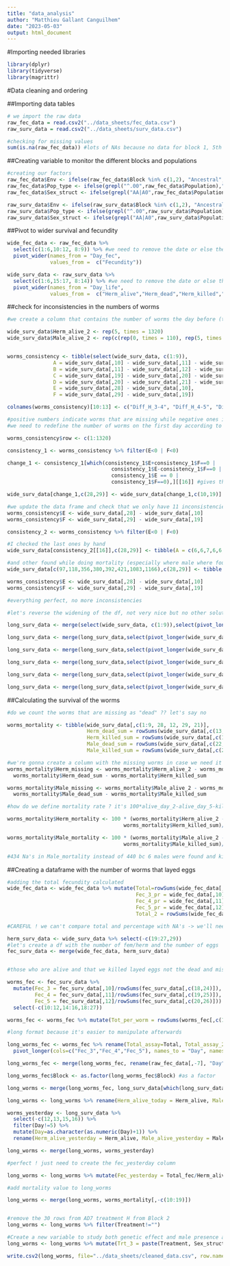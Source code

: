 ---
title: "data_analysis"
author: "Matthieu Gallant Canguilhem"
date: "2023-05-03"
output: html_document
---

#Importing needed libraries

```{r}

library(dplyr)
library(tidyverse)
library(magrittr)

```


#Data cleaning and ordering

##Importing data tables

```{r}

# we import the raw data
raw_fec_data = read.csv2("../data_sheets/fec_data.csv")
raw_surv_data = read.csv2("../data_sheets/surv_data.csv")

#checking for missing values
sum(is.na(raw_fec_data)) #lots of NAs because no data for block 1, 5th day (330) and 10 plates on 2nd block (30) : only 5 missing values due to survey error

```

##Creating variable to monitor the different blocks and populations
```{r}

#creating our factors
raw_fec_data$Env <- ifelse(raw_fec_data$Block %in% c(1,2), "Ancestral", "Evolved")
raw_fec_data$Pop_type <- ifelse(grepl("^.00",raw_fec_data$Population),"Ancestral","Evolved")
raw_fec_data$Sex_struct <- ifelse(grepl("AA|A0",raw_fec_data$Population),"Androdioecious","Dioecious")

raw_surv_data$Env <- ifelse(raw_surv_data$Block %in% c(1,2), "Ancestral", "Evolved")
raw_surv_data$Pop_type <- ifelse(grepl("^.00",raw_surv_data$Population),"Ancestral","Evolved")
raw_surv_data$Sex_struct <- ifelse(grepl("AA|A0",raw_surv_data$Population),"Androdioecious","Dioecious")

```

##Pivot to wider survival and fecundity 

```{r, echo=FALSE}

wide_fec_data <- raw_fec_data %>%
  select(c(1:6,10:12, 8:9)) %>% #we need to remove the date or else the values inside a block are considered different by pivot_wider
  pivot_wider(names_from = "Day_fec", 
              values_from =  c("Fecundity")) 

wide_surv_data <- raw_surv_data %>%
  select(c(1:6,15:17, 8:14)) %>% #we need to remove the date or else the values inside a block are considered different by pivot_wider
  pivot_wider(names_from = "Day_life", 
              values_from =  c("Herm_alive","Herm_dead","Herm_killed","Male_alive","Male_dead","Male_killed")) 

```

##check for inconsistencies in the numbers of worms

```{r}


#we create a column that contains the number of worms the day before (theorically 5/5 and correct manually those who must be)

wide_surv_data$Herm_alive_2 <- rep(5, times = 1320)
wide_surv_data$Male_alive_2 <- rep(c(rep(0, times = 110), rep(5, times = 220)), times = 4)


worms_consistency <- tibble(select(wide_surv_data, c(1:9)), 
               A = wide_surv_data[,10] - wide_surv_data[,11] - wide_surv_data[,14] - wide_surv_data[,17], 
               B = wide_surv_data[,11] - wide_surv_data[,12] - wide_surv_data[,15] - wide_surv_data[,18], 
               C = wide_surv_data[,19] - wide_surv_data[,20] - wide_surv_data[,23] - wide_surv_data[,26], 
               D = wide_surv_data[,20] - wide_surv_data[,21] - wide_surv_data[,24] - wide_surv_data[,27],
               E = wide_surv_data[,28] - wide_surv_data[,10],
               F = wide_surv_data[,29] - wide_surv_data[,19])

colnames(worms_consistency)[10:13] <- c("Diff_H_3-4", "Diff_H_4-5", "Diff_M_3-4", "Diff_M_4-5")

#positive numbers indicate worms that are missing while negative ones indicate worms that "appeared"
#we need to redefine the number of worms on the first day according to the first survey (6-4 instead of 5-5)

worms_consistency$row <- c(1:1320)

consistency_1 <- worms_consistency %>% filter(E<0 | F<0)

change_1 <- consistency_1[which(consistency_1$E+consistency_1$F==0 |
                                  consistency_1$E-consistency_1$F==0 |
                                  consistency_1$E == 0 |
                                  consistency_1$F==0),][[16]] #gives the row to change in wide_surv, length = 78, which means 11 will be harder to solve

wide_surv_data[change_1,c(28,29)] <- wide_surv_data[change_1,c(10,19)] #we copy the numbers from day 3 on day 2

#we update the data frame and check that we only have 11 inconsistencies
worms_consistency$E <- wide_surv_data[,28] - wide_surv_data[,10]
worms_consistency$F <- wide_surv_data[,29] - wide_surv_data[,19]

consistency_2 <- worms_consistency %>% filter(E<0 | F<0)

#I checked the last ones by hand
wide_surv_data[consistency_2[[16]],c(28,29)] <- tibble(A = c(6,6,7,6,6,4,4,4,6,6), B = c(4,4,4,4,4,6,6,6,4,4))

#and other found while doing mortality (especially where male where found on plates treatment H)
wide_surv_data[c(97,118,356,380,392,421,1083,1166),c(28,29)] <- tibble(A = c(4,5,4,4,4,4,4,6), B = c(1,6,1,1,1,1,1,4))

worms_consistency$E <- wide_surv_data[,28] - wide_surv_data[,10]
worms_consistency$F <- wide_surv_data[,29] - wide_surv_data[,19]

#everything perfect, no more inconsistencies

#let's reverse the widening of the df, not very nice but no other solutions known...

long_surv_data <- merge(select(wide_surv_data, c(1:9)),select(pivot_longer(wide_surv_data, cols=c(28,10:12),names_to = "Day", names_prefix = "Herm_alive_", values_to="Herm_alive"),-c(10:25)))

long_surv_data <- merge(long_surv_data,select(pivot_longer(wide_surv_data, cols=c(13:15),names_to = "Day", names_prefix = "Herm_dead_", values_to="Herm_dead"),-c(10:26)), all.x =TRUE)

long_surv_data <- merge(long_surv_data,select(pivot_longer(wide_surv_data, cols=c(16:18),names_to = "Day", names_prefix = "Herm_killed_", values_to="Herm_killed"),-c(10:26)), all.x =TRUE)

long_surv_data <- merge(long_surv_data,select(pivot_longer(wide_surv_data, cols=c(29,19:21),names_to = "Day", names_prefix = "Male_alive_", values_to="Male_alive"),-c(10:25)), all.x =TRUE)

long_surv_data <- merge(long_surv_data,select(pivot_longer(wide_surv_data, cols=c(22:24),names_to = "Day", names_prefix = "Male_dead_", values_to="Male_dead"),-c(10:26)), all.x =TRUE)

long_surv_data <- merge(long_surv_data,select(pivot_longer(wide_surv_data, cols=c(25:27),names_to = "Day", names_prefix = "Male_killed_", values_to="Male_killed"),-c(10:26)), all.x =TRUE)

```

##Calculating the survival of the worms

```{r}

#do we count the worms that are missing as "dead" ?? let's say no

worms_mortality <- tibble(wide_surv_data[,c(1:9, 28, 12, 29, 21)], 
                          Herm_dead_sum = rowSums(wide_surv_data[,c(13,14,15)]), 
                          Herm_killed_sum = rowSums(wide_surv_data[,c(16,17,18)]), 
                          Male_dead_sum = rowSums(wide_surv_data[,c(22,23,24)]), 
                          Male_killed_sum = rowSums(wide_surv_data[,c(25,26,27)]))

#we're gonna create a column with the missing worms in case we need it later
worms_mortality$Herm_missing <- worms_mortality$Herm_alive_2 - worms_mortality$Herm_alive_5 -
  worms_mortality$Herm_dead_sum - worms_mortality$Herm_killed_sum

worms_mortality$Male_missing <- worms_mortality$Male_alive_2 - worms_mortality$Male_alive_5 -
  worms_mortality$Male_dead_sum - worms_mortality$Male_killed_sum

#how do we define mortality rate ? it's 100*alive_day_2-alive_day_5-killed/alive_day_2

worms_mortality$Herm_mortality <- 100 * (worms_mortality$Herm_alive_2 - worms_mortality$Herm_alive_5 -
                                      worms_mortality$Herm_killed_sum)/(worms_mortality$Herm_alive_2)

worms_mortality$Male_mortality <- 100 * (worms_mortality$Male_alive_2 - worms_mortality$Male_alive_5 -
                                      worms_mortality$Male_killed_sum)/(worms_mortality$Male_alive_2)

#434 Na's in Male_mortality instead of 440 bc 6 males were found and killed in the 1-11 plates bringing the number of males over 0 but we won't study male mortality with H treatment
```

##Creating a dataframe with the number of worms that layed eggs

```{r}

#adding the total fecundity calculated
wide_fec_data <- wide_fec_data %>% mutate(Total=rowSums(wide_fec_data[,c(10:12)],na.rm=TRUE),
                                          Fec_3_pr = wide_fec_data[,10]/Total,
                                          Fec_4_pr = wide_fec_data[,11]/Total,
                                          Fec_5_pr = wide_fec_data[,12]/Total,
                                          Total_2 = rowSums(wide_fec_data[,c(10:11)],na.rm=TRUE))

#CAREFUL ! we can't compare total and percentage with NA's -> we'll need to seperate treatment H and M and missing data...

herm_surv_data <- wide_surv_data %>% select(-c(19:27,29))
#let's create a df with the number of fem/herm and the number of eggs
fec_surv_data <- merge(wide_fec_data, herm_surv_data)


#those who are alive and that we killed layed eggs not the dead and missing ones (first try then maybe we'll use the others)

worms_fec <- fec_surv_data %>% 
  mutate(Fec_3 = fec_surv_data[,10]/rowSums(fec_surv_data[,c(18,24)]),
         Fec_4 = fec_surv_data[,11]/rowSums(fec_surv_data[,c(19,25)]),
         Fec_5 = fec_surv_data[,12]/rowSums(fec_surv_data[,c(20,26)])) %>% 
  select(-c(10:12,14:16,18:27))

worms_fec <- worms_fec %>% mutate(Tot_per_worm = rowSums(worms_fec[,c(12:14)]))

#long format because it's easier to manipulate afterwards

long_worms_fec <- worms_fec %>% rename(Total_assay=Total, Total_assay_2=Total_2) %>%
  pivot_longer(cols=c("Fec_3","Fec_4","Fec_5"), names_to = "Day", names_prefix="Fec_", values_to = "Fec_today")

long_worms_fec <- merge(long_worms_fec, rename(raw_fec_data[,-7], "Day" = "Day_fec", "Total_fec" = "Fecundity"))

long_worms_fec$Block <- as.factor(long_worms_fec$Block) #as a factor

long_worms <- merge(long_worms_fec, long_surv_data[which(long_surv_data$Day!="2"),], all.y = TRUE)

long_worms <- long_worms %>% rename(Herm_alive_today = Herm_alive, Male_alive_today = Male_alive)

worms_yesterday <- long_surv_data %>% 
  select(-c(12,13,15,16)) %>%
  filter(Day!=5) %>%
  mutate(Day=as.character(as.numeric(Day)+1)) %>%
  rename(Herm_alive_yesterday = Herm_alive, Male_alive_yesterday = Male_alive)

long_worms <- merge(long_worms, worms_yesterday)

#perfect ! just need to create the fec_yesterday column

long_worms <- long_worms %>% mutate(Fec_yesterday = Total_fec/Herm_alive_yesterday)

#add mortality value to long_worms

long_worms <- merge(long_worms, worms_mortality[,-c(10:19)])


#remove the 30 rows from AD7 treatment H from Block 2
long_worms <- long_worms %>% filter(Treatment!="")

#Create a new variable to study both genetic effect and male presence and REP2 for random effect on lmer
long_worms <- long_worms %>% mutate(Trt_3 = paste(Treatment, Sex_struct, sep="_"), Trt_6 = paste(Trt_3, Pop_type, sep="_"), Rep2 = paste(Population, Block, Replicate))

write.csv2(long_worms, file="../data_sheets/cleaned_data.csv", row.names = FALSE)

```